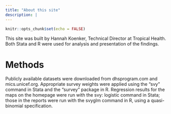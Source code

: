 ```yaml
---
title: "About this site"
description: |
---
```


```r
knitr::opts_chunk$set(echo = FALSE)
```

This site was built by Hannah Koenker, Technical Director at Tropical Health. Both Stata and R were used for analysis and presentation of the findings. 

<h1>Methods</h1>
Publicly available datasets were downloaded from dhsprogram.com and mics.unicef.org. Appropriate survey weights were applied using the "svy" command in Stata and the "survey" package in R. Regression results for the maps on the homepage were run with the svy: logistic command in Stata; those in the reports were run with the svyglm command in R, using a quasi-binomial specification.